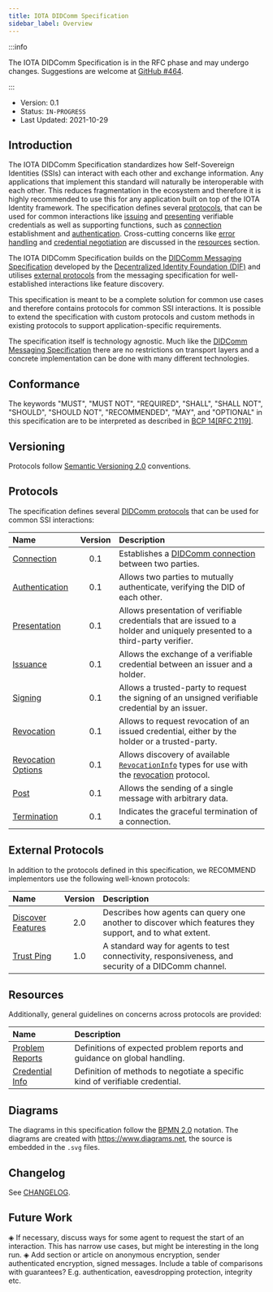 ```yaml
---
title: IOTA DIDComm Specification
sidebar_label: Overview
---
```


:::info

The IOTA DIDComm Specification is in the RFC phase and may undergo changes. Suggestions are welcome at [GitHub #464](https://github.com/iotaledger/identity.rs/discussions/464).

:::

- Version: 0.1
- Status: `IN-PROGRESS`
- Last Updated: 2021-10-29

## Introduction

The IOTA DIDComm Specification standardizes how Self-Sovereign Identities (SSIs) can interact with each other and exchange information. Any applications that implement this standard will naturally be interoperable with each other. This reduces fragmentation in the ecosystem and therefore it is highly recommended to use this for any application built on top of the IOTA Identity framework. The specification defines several [protocols](#protocols), that can be used for common interactions like [issuing](./protocols/issuance.mdx) and [presenting](./protocols/presentation.mdx) verifiable credentials as well as supporting functions, such as [connection](./protocols/connection.mdx) establishment and [authentication](./protocols/authentication.mdx). Cross-cutting concerns like [error handling](./resources/problem-reports.mdx) and [credential negotiation](./resources/credential-info.mdx) are discussed in the [resources](#resources) section.

The IOTA DIDComm Specification builds on the [DIDComm Messaging Specification](https://identity.foundation/didcomm-messaging/spec/) developed by the [Decentralized Identity Foundation (DIF)](https://identity.foundation/) and utilises [external protocols](#external-protocols) from the messaging specification for well-established interactions like feature discovery.

This specification is meant to be a complete solution for common use cases and therefore contains protocols for common SSI interactions. It is possible to extend the specification with custom protocols and custom methods in existing protocols to support application-specific requirements.

The specification itself is technology agnostic. Much like the [DIDComm Messaging Specification](https://identity.foundation/didcomm-messaging/spec/) there are no restrictions on transport layers and a concrete implementation can be done with many different technologies.

## Conformance

The keywords "MUST", "MUST NOT", "REQUIRED", "SHALL", "SHALL
NOT", "SHOULD", "SHOULD NOT", "RECOMMENDED", "MAY", and
"OPTIONAL" in this specification are to be interpreted as described in
[BCP 14](https://www.rfc-editor.org/info/bcp14)[[RFC 2119]](https://www.rfc-editor.org/rfc/rfc2119.txt).

## Versioning

Protocols follow [Semantic Versioning 2.0](https://semver.org/) conventions.

## Protocols

The specification defines several [DIDComm protocols](https://identity.foundation/didcomm-messaging/spec/#protocols) that can be used for common SSI interactions:

| Name                                                     | Version | Description                                                                                                                                                           |
| :------------------------------------------------------- | :-----: | :-------------------------------------------------------------------------------------------------------------------------------------------------------------------- |
| [Connection](./protocols/connection.mdx)                 |   0.1   | Establishes a [DIDComm connection](https://identity.foundation/didcomm-messaging/spec/#connections) between two parties.                                              |
| [Authentication](./protocols/authentication.mdx)         |   0.1   | Allows two parties to mutually authenticate, verifying the DID of each other.                                                                                         |
| [Presentation](./protocols/presentation.mdx)             |   0.1   | Allows presentation of verifiable credentials that are issued to a holder and uniquely presented to a third-party verifier.                                           |
| [Issuance](./protocols/issuance.mdx)                     |   0.1   | Allows the exchange of a verifiable credential between an issuer and a holder.                                                                                        |
| [Signing](./protocols/signing.mdx)                       |   0.1   | Allows a trusted-party to request the signing of an unsigned verifiable credential by an issuer.                                                                      |
| [Revocation](./protocols/revocation.mdx)                 |   0.1   | Allows to request revocation of an issued credential, either by the holder or a trusted-party.                                                                        |
| [Revocation Options](./protocols/revocation-options.mdx) |   0.1   | Allows discovery of available [`RevocationInfo`](./protocols/revocation.mdx#RevocationInfo) types for use with the [revocation](./protocols/revocation.mdx) protocol. |
| [Post](./protocols/post.mdx)                             |   0.1   | Allows the sending of a single message with arbitrary data.                                                                                                           |
| [Termination](./protocols/termination.mdx)               |   0.1   | Indicates the graceful termination of a connection.                                                                                                                   |

## External Protocols

In addition to the protocols defined in this specification, we RECOMMEND implementors use the following well-known protocols:

| Name                                                                                                                                                                 | Version | Description                                                                                             |
| :------------------------------------------------------------------------------------------------------------------------------------------------------------------- | :-----: | :------------------------------------------------------------------------------------------------------ |
| [Discover Features](https://github.com/decentralized-identity/didcomm-messaging/blob/ef997c9d3cd1cd24eb182ffa2930a095d3b856a9/docs/spec-files/feature_discovery.mdx) |   2.0   | Describes how agents can query one another to discover which features they support, and to what extent. |
| [Trust Ping](https://github.com/decentralized-identity/didcomm-messaging/blob/9039564e143380a0085a788b6dfd20e63873b9ca/docs/spec-files/trustping.mdx)                |   1.0   | A standard way for agents to test connectivity, responsiveness, and security of a DIDComm channel.      |

## Resources

Additionally, general guidelines on concerns across protocols are provided:

| Name                                               | Description                                                                  |
| :------------------------------------------------- | :--------------------------------------------------------------------------- |
| [Problem Reports](./resources/problem-reports.mdx) | Definitions of expected problem reports and guidance on global handling.     |
| [Credential Info](./resources/credential-info.mdx) | Definition of methods to negotiate a specific kind of verifiable credential. |

## Diagrams

The diagrams in this specification follow the [BPMN 2.0](https://www.omg.org/spec/BPMN/2.0/) notation. The diagrams are created with https://www.diagrams.net, the source is embedded in the `.svg` files.

## Changelog

See [CHANGELOG](./CHANGELOG.mdx).

## Future Work

◈ If necessary, discuss ways for some agent to request the start of an interaction. This has narrow use cases, but might be interesting in the long run.
◈ Add section or article on anonymous encryption, sender authenticated encryption, signed messages. Include a table of comparisons with guarantees? E.g. authentication, eavesdropping protection, integrity etc.
